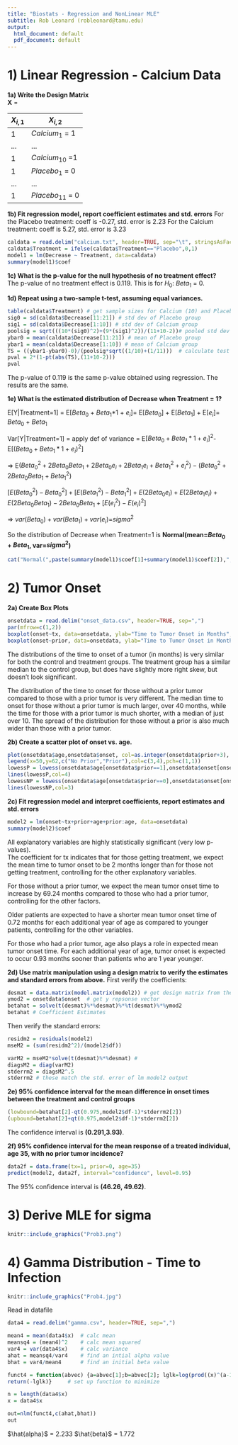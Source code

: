 ---
title: "Biostats - Regression and NonLinear MLE"
subtitle: Rob Leonard (robleonard@tamu.edu)
output:
  html_document: default
  pdf_document: default
---
# 1) Linear Regression - Calcium Data 
**1a) Write the Design Matrix**  
**X** =   

| $X_{i,1}$     | $X_{i,2}$         |
|---------------|-------------------|
| 1             | $Calcium_1$ = 1   |
| $...$         | $...$             |
| 1             | $Calcium_{10}$ =1 |
| 1             | $Placebo_1$ = 0   |
| $...$         | $...$             |
| 1             | $Placebo_{11}$ = 0|

**1b) Fit regression model, report coefficient estimates and std. errors**
For the Placebo treatment: coeff is -0.27, std. error is 2.23
For the Calcium treatment: coeff is 5.27, std. error is 3.23
```{r}
caldata = read.delim("calcium.txt", header=TRUE, sep="\t", stringsAsFactors=TRUE)
caldata$Treatment = ifelse(caldata$Treatment=="Placebo",0,1)
model1 = lm(Decrease ~ Treatment, data=caldata)
summary(model1)$coef
```
**1c) What is the p-value for the null hypothesis of no treatment effect?**  
The p-value of no treatment effect is 0.119.    This is for $H_0$: $Beta_1$ = 0. 

**1d) Repeat using a two-sample t-test, assuming equal variances. **
```{r}
table(caldata$Treatment) # get sample sizes for Calcium (10) and Placebo (11) groups
sig0 = sd(caldata$Decrease[11:21]) # std dev of Placebo group
sig1 = sd(caldata$Decrease[1:10]) # std dev of Calcium group
poolsig = sqrt(((10*(sig0)^2)+(9*(sig1)^2))/(11+10-2))# pooled std dev
ybar0 = mean(caldata$Decrease[11:21]) # mean of Placebo group
ybar1 = mean(caldata$Decrease[1:10]) # mean of Calcium group
TS = ((ybar1-ybar0)-0)/(poolsig*sqrt((1/10)+(1/11)))  # calculate test statistic
pval = 2*(1-pt(abs(TS),(11+10-2)))
pval
```

The p-value of 0.119 is the same p-value obtained using regression.  The results are the same.  

**1e) What is the estimated distribution of Decrease when Treatment = 1?**  

E[Y|Treatment=1] = E[$Beta_0$ + $Beta_1$*1 + $e_i$]= E[$Beta_0$] + E[$Beta_1$] + E[$e_i$]= $Beta_0$ + $Beta_1$    

Var[Y|Treatment=1] = apply def of variance = E$[Beta_0 + Beta_1*1 + e_i]^2$-E[$(Beta_0 + Beta_1*1 + e_i)^2$]    

=> E$(Beta_0^2+2Beta_0 Beta_1 +2Beta_0e_i+2Beta_1e_i+Beta_1^2+e_i^2)-(Beta_0^2+2Beta_0 Beta_1+Beta_1^2)$    

$[E(Beta_0^2)-Beta_0^2] + [E(Beta_1^2)-Beta_1^2]+E(2Beta_0e_i)+E(2Beta_1e_i)+E(2Beta_0Beta_1)-2Beta_0Beta_1+[E(e_i^2)-E(e_i)^2]$    

=> $var(Beta_0)+var(Beta_1)+var(e_i)$=$sigma^2$    

So the distribution of Decrease when Treatment=1 is **Normal(mean=$Beta_0$ + $Beta_1$, var=$sigma^2$)**  

```{r}
cat("Normal(",paste(summary(model1)$coef[1]+summary(model1)$coef[2]),",",paste(round(summary(model1)$sigma,3)),"^2)")
```

  
# 2) Tumor Onset
**2a) Create Box Plots**  
```{r}
onsetdata = read.delim("onset_data.csv", header=TRUE, sep=",")
par(mfrow=c(1,2))
boxplot(onset~tx, data=onsetdata, ylab="Time to Tumor Onset in Months", xlab="0=Control, 1=Treatment")
boxplot(onset~prior, data=onsetdata, ylab="Time to Tumor Onset in Months", xlab="0=No Prior Tumors, 1=Prior Tumors")  
```
  
The distributions of the time to onset of a tumor (in months) is very similar for both the control and treatment groups.
The treatment group has a similar median to the control group, but does have slightly more right skew, but doesn't look
significant.  

The distribution of the time to onset for those without a prior tumor compared to those with a prior tumor is very different.
The median time to onset for those without a prior tumor is much larger, over 40 months, while the time for those with a 
prior tumor is much shorter, with a median of just over 10.  The spread of the distribution for those without a prior is 
also much wider than those with a prior tumor.

**2b) Create a scatter plot of onset vs. age. **
```{r}
plot(onsetdata$age,onsetdata$onset, col=as.integer(onsetdata$prior+3), xlab="Age", ylab="Onset")
legend(x=50,y=62,c("No Prior","Prior"),col=c(3,4),pch=c(1,1)) 
lowessP = lowess(onsetdata$age[onsetdata$prior==1],onsetdata$onset[onsetdata$prior==1])
lines(lowessP,col=4)
lowessNP = lowess(onsetdata$age[onsetdata$prior==0],onsetdata$onset[onsetdata$prior==0])
lines(lowessNP,col=3)

```

**2c) Fit regression model and interpret coefficients, report estimates and std. errors**  
```{r}
model2 = lm(onset~tx+prior+age+prior:age, data=onsetdata)
summary(model2)$coef
```
All explanatory variables are highly statistically significant (very low p-values).  
The coefficient for tx indicates that for those getting treatment, we expect the mean time to tumor onset to be 2 months longer than for those not getting treatment, controlling for the other explanatory variables.  

For those without a prior tumor, we expect the mean tumor onset time to increase by 69.24 months compared to those who had a prior tumor, controlling for the other factors.

Older patients are expected to have a shorter mean tumor onset time of 0.72 months for each additional year of age as compared to younger patients, controlling for the other variables.

For those who had a prior tumor, age also plays a role in expected mean tumor onset time.  For each additional year of age, tumor onset is expected to occur 0.93 months sooner than patients who are 1 year younger.

**2d) Use matrix manipulation using a design matrix to verify the estimates and standard errors from above.**
First verify the coefficients:
```{r}
desmat = data.matrix(model.matrix(model2)) # get design matrix from the model
ymod2 = onsetdata$onset  # get y repsonse vector
betahat = solve(t(desmat)%*%desmat)%*%t(desmat)%*%ymod2
betahat # Coefficient Estimates
```
Then verify the standard errors:
```{r}
residm2 = residuals(model2)
mseM2 = (sum(residm2^2)/(model2$df))

varM2 = mseM2*solve(t(desmat)%*%desmat) #
diagsM2 = diag(varM2)
stderrm2 = diagsM2^.5  
stderrm2 # these match the std. error of lm model2 output
```
**2e) 95% confidence interval for the mean difference in onset times between the treatment and control groups** 
```{r}
(lowbound=betahat[2]-qt(0.975,model2$df-1)*stderrm2[2])
(upbound=betahat[2]+qt(0.975,model2$df-1)*stderrm2[2])
```
The confidence interval is **(0.291,3.93)**.

**2f) 95% confidence interval for the mean response of a treated individual, age 35, with no prior tumor incidence?**
```{r}
data2f = data.frame(tx=1, prior=0, age=35)
predict(model2, data2f, interval="confidence", level=0.95)
```
The 95% confidence interval is **(46.26, 49.62)**.

# 3) Derive MLE for sigma
```{r pressure, echo=FALSE, out.width = '100%'}
knitr::include_graphics("Prob3.png")
```

# 4) Gamma Distribution - Time to Infection
```{r pressure1, echo=FALSE, out.width = '100%'}
knitr::include_graphics("Prob4.jpg")
```
Read in datafile
```{r}
data4 = read.delim("gamma.csv", header=TRUE, sep=",")

mean4 = mean(data4$x)  # calc mean
meansq4 = (mean4)^2    # calc mean squared
var4 = var(data4$x)    # calc variance
ahat = meansq4/var4    # find an intial alpha value
bhat = var4/mean4      # find an initial beta value

funct4 = function(abvec) {a=abvec[1];b=abvec[2]; lglk=log(prod((x)^(a-1)))-(1/b)*sum(x)-n*log(gamma(a)*b^a);
return(-lglk)}     # set up function to minimize

n = length(data4$x)
x = data4$x

out=nlm(funct4,c(ahat,bhat))
out
```

$\hat{alpha}$ = 2.233
$\hat{beta}$  = 1.772




